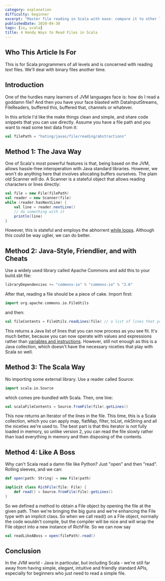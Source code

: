 ```yaml
---
category: explanation
difficulty: beginner
excerpt: "Master file reading in Scala with ease: compare it to other languages and discover how our simple API approach is almost as straightforward as Python's read()"
publishedDate: 2020-04-30
tags: [io, scala]
title: 4 Handy Ways to Read Files in Scala
---
```


## Who This Article Is For

This is for Scala programmers of all levels and is concerned with reading _text_ files. We'll deal with binary files another time.

## Introduction

One of the hurdles many learners of JVM languages face is: how do I read a goddamn file? And then you have your face blasted with DataInputStreams, FileReaders, buffered this, buffered that, channels or whatever.

In this article I'd like the make things clean and simple, and share code snippets that you can use directly. Assume you have a file path and you want to read some text data from it:

```scala
val filePath = "hating/javas/file/reading/abstractions"
```

## Method 1: The Java Way

One of Scala's most powerful features is that, being based on the JVM, allows hassle-free interoperation with Java standard libraries. However, we won't do anything here that involves allocating buffers ourselves. The plain old Scanner will do. A Scanner is a stateful object that allows reading characters or lines directly:

```scala
val file = new File(filePath)
val reader = new Scanner(file)
while (reader.hasNextLine) {
    val line = reader.nextLine()
    // do something with it
    println(line)
}
```

However, this is stateful and employs the abhorrent [while loops](/articles/things-that-dont-make-sense-scala-loops). Although this could be way uglier, we can do better.

## Method 2: Java-Style, Friendlier, and with Cheats

Use a widely used library called Apache Commons and add this to your build.sbt file:

```scala
libraryDependencies += "commons-io" % "commons-io" % "2.6"
```

After that, reading a file should be a piece of cake. Import first:

```scala
import org.apache.commons.io.FileUtils
```

and then:

```scala
val fileContents = FileUtils.readLines(file) // a list of lines that you can now process freely
```

This returns a Java list of lines that you can now process as you see fit. It's much better, because you can now operate with values and expressions rather than [variables and instructions](/articles/things-that-dont-make-sense-scala-variables). However, still not enough as this is a Java collection, which doesn't have the necessary niceties that play with Scala so well.

## Method 3: The Scala Way

No importing some external library. Use a reader called Source:

```scala
import scala.io.Source
```

which comes pre-bundled with Scala. Then, one line:

```scala
val scalaFileContents = Source.fromFile(file).getLines()
```

This now returns an Iterator of the lines in the file. This time, this is a Scala collection, which you can apply map, flatMap, filter, toList, mkString and all the niceties we're used to. The best part is that this iterator is not fully loaded in memory, so unlike version 2, you can read the file slowly rather than load everything in memory and then disposing of the contents.

## Method 4: Like A Boss

Why can't Scala read a damn file like Python? Just "open" and then "read". Rolling sleeves, and we can:

```scala
def open(path: String) = new File(path)

implicit class RichFile(file: File) {
    def read() = Source.fromFile(file).getLines()
}
```

So we defined a method to obtain a File object by opening the file at the given path. Then we're bringing the big guns and we're enhancing the File type with an implicit class. So when we call read() on a File object, normally the code wouldn't compile, but the compiler will be nice and will wrap the File object into a new instance of RichFile. So we can now say

```scala
val readLikeABoss = open(filePath).read()
```

## Conclusion

In the JVM world - Java in particular, but including Scala - we're still far away from having simple, elegant, intuitive and friendly standard APIs, especially for beginners who just need to read a simple file.
